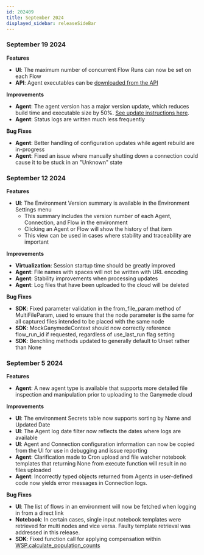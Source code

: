 ```yaml
---
id: 202409
title: September 2024
displayed_sidebar: releaseSideBar
---
```



### September 19 2024

**Features**
- **UI**: The maximum number of concurrent Flow Runs can now be set on each Flow
- **API**: Agent executables can be [downloaded from the API](../api/download-agent.api.mdx)

**Improvements**
- **Agent**: The agent version has a major version update, which reduces build time and executable size by 50%. [See update instructions here](AgentVersionHistory.md#508).
- **Agent**: Status logs are written much less frequently

**Bug Fixes**
- **Agent**: Better handling of configuration updates while agent rebuild are in-progress
- **Agent**: Fixed an issue where manually shutting down a connection could cause it to be stuck in an "Unknown" state


### September 12 2024

**Features**
- **UI**: The Environment Version summary is available in the Environment Settings menu
    - This summary includes the version number of each Agent, Connection, and Flow in the environment
    - Clicking an Agent or Flow will show the history of that item
    - This view can be used in cases where stability and traceability are important

**Improvements**
- **Virtualization**: Session startup time should be greatly improved 
- **Agent**: File names with spaces will not be written with URL encoding
- **Agent**: Stability improvements when processing updates
- **Agent**: Log files that have been uploaded to the cloud will be deleted

**Bug Fixes**
- **SDK**: Fixed parameter validation in the from_file_param method of MultiFileParam, used to ensure that the node parameter is the same for all captured files intended to be placed with the same node
- **SDK**: MockGanymedeContext should now correctly reference flow_run_id if requested, regardless of use_last_run flag setting
- **SDK**: Benchling methods updated to generally default to Unset rather than None


### September 5 2024

**Features**
- **Agent**: A new agent type is available that supports more detailed file inspection and manipulation prior to uploading to the Ganymede cloud


**Improvements**
- **UI**: The environment Secrets table now supports sorting by Name and Updated Date
- **UI**: The Agent log date filter now reflects the dates where logs are available
- **UI**: Agent and Connection configuration information can now be copied from the UI for use in debugging and issue reporting
- **Agent**: Clarification made to Cron upload and file watcher notebook templates that returning None from execute function will result in no files uploaded
- **Agent**: Incorrectly typed objects returned from Agents in user-defined code now yields error messages in Connection logs.


**Bug Fixes**
- **UI**: The list of flows in an environment will now be fetched when logging in from a direct link
- **Notebook**: In certain cases, single input notebook templates were retrieved for multi nodes and vice versa.  Faulty template retrieval was addressed in this release.
- **SDK**: Fixed function call for applying compensation within [WSP.calculate_population_counts](../sdk/markdowns/fcs#function-wspcalculate_population_counts)
